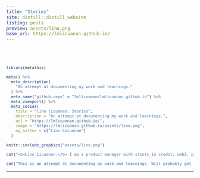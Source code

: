 ```yaml
---
title: "Stories"
site: distill::distill_website
listing: posts
preview: assets/lino.png
base_url: https://lmlicuanan.github.io/
---
```


<head>
<!-- Global site tag (gtag.js) - Google Analytics -->
<script async src="https://www.googletagmanager.com/gtag/js?id=G-9MHZYW9421"></script>
<script>
  window.dataLayer = window.dataLayer || [];
  function gtag(){dataLayer.push(arguments);}
  gtag('js', new Date());

  gtag('config', 'G-9MHZYW9421');
</script>
</head>

<br><br>

<font size="2">

```r
library(metathis)

meta() %>%
  meta_description(
    "An attempt at documenting my work and learnings."
  ) %>% 
  meta_name("github-repo" = "lmlicuanan/lmlicuanan.github.io") %>% 
  meta_viewport() %>% 
  meta_social(
    title = "lino licuanan: Stories",
    description = "An attempt at documenting my work and learnings.",
    url = "https://lmlicuanan.github.io/",
    image = "https://lmlicuanan.github.io/assets/lino.png",
    og_author = c("Lino Licuanan")
  )
```


```r
knitr::include_graphics("assets/lino.png")

cat("<b>Lino Licuanan.</b> I am a product manager with stints in credit, web3, payments, and data products (<a href=https://www.growsari.com>Growsari</a>, <a href=https://www.paymaya.com>Maya</a>, <a href=https://www.firstcircle.ph>First Circle</a>, <a href=https://www.breederdao.io>BreederDAO</a>), specializing in data products. Graduating MSc Industrial Engineering student @ UP Diliman.<br>")

cat("This is an attempt at documenting my work and learnings. Will probably get things wrong here and there haha so do your own research.")
```

</font>

---
